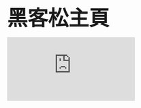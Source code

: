 <font size="25px"><div align="center"><strong>黑客松主頁</strong></div></font>

<div align="center"><embed src="https://youtu.be/Uhjws9V9PMo" autostart=true></embed></div>
